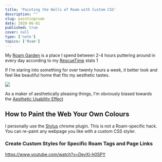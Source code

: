 ```yaml
---
title: 'Painting the Walls of Roam with Custom CSS'
description: ""
slug: paintingroam
date: 2020-06-01
published: true
cover: null
type: ['note']
topics: ['Roam']
---
```


My [Roam Garden](./roam-garden) is a place I spend between 2-4 hours puttering around in every day according to my [RescueTime](https://www.rescuetime.com/) stats <Tooltip tiptext="RescueTime only tracks the time you're actively focused on a single window, so this measurement has some limitations but sets a nice baseline">1</Tooltip>

If I'm staring into something for over twenty hours a week, it better look and feel like beautiful home that fits my aesthetic tastes.

![](./roamhours.png)

As a maker of aesthetically pleasing things, I'm obviously biased towards the  [Aesthetic Usability Effect](./aestheticusability)

## How to Paint the Web Your Own Colours

I personally use the [Stylus]() chrome plugin.
This is not a Roam-specific hack. You can re-paint any webpage you like with a custom CSS styler.


### Create Custom Styles for Specific Roam Tags and Page Links
https://www.youtube.com/watch?v=DevXi-h0SPY



